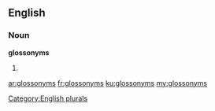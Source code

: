 ==English==

===Noun===
'''glossonyms'''

# {{plural of|[[glossonym]]}}

[[Category:English plurals]]

[[ar:glossonyms]]
[[fr:glossonyms]]
[[ku:glossonyms]]
[[my:glossonyms]]